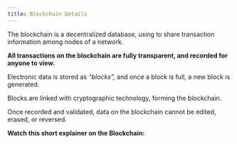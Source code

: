 ```yaml
---
title: Blockchain Details
---
```


The blockchain is a decentralized database, using <Nutshell glossaryEntry="content/glossary/dlt.mdx" children="Distributed Ledger Technology (DLT)" />  to share transaction information among nodes of a network.

**All transactions on the blockchain are fully transparent, and recorded for anyone to view.**

Electronic data is stored as *“blocks”,* and once a block is full, a new block is generated.

Blocks are linked with cryptographic technology, forming the blockchain.

Once recorded and validated, data on the blockchain cannot be edited, erased, or reversed.&#x20;

**Watch this short explainer on the Blockchain:**&#x20;

<YouTube youTubeId="SSo_EIwHSd4" aspectRatio="16:9" />

